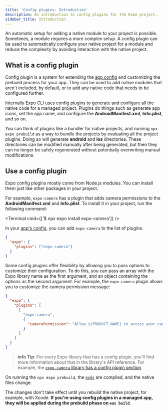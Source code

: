 ```yaml
---
title: 'Config plugins: Introduction'
description: An introduction to config plugins for the Expo project.
sidebar_title: Introduction
---
```



An automatic setup for adding a native module to your project is possible. Sometimes, a module requires a more complex setup. A config plugin can be used to automatically configure your native project for a module and reduce the complexity by avoiding interaction with the native project.

## What is a config plugin

Config plugin is a system for extending the [app config](/workflow/configuration) and customizing the prebuild process for your app. They can be used to add native modules that aren't included, by default, or to add any native code that needs to be configured further.

Internally Expo CLI uses config plugins to generate and configure all the native code for a managed project. Plugins do things such as generate app icons, set the app name, and configure the **AndroidManifest.xml**, **Info.plist**, and so on.

You can think of plugins like a bundler for native projects, and running `npx expo prebuild` as a way to bundle the projects by evaluating all the project plugins. Doing so will generate **android** and **ios** directories. These directories can be modified manually after being generated, but then they can no longer be safely regenerated without potentially overwriting manual modifications.

## Use a config plugin

Expo config plugins mostly come from Node.js modules. You can install them just like other packages in your project.

For example, `expo-camera` has a plugin that adds camera permissions to the **AndroidManifest.xml** and **Info.plist**. To install it in your project, run the following command:

<Terminal cmd={['$ npx expo install expo-camera']} />

In your [app's config](/versions/latest/config/app/), you can add `expo-camera` to the list of plugins:

```json app.json
{
  "expo": {
    "plugins": ["expo-camera"]
  }
}
```

Some config plugins offer flexibility by allowing you to pass options to customize their configuration. To do this, you can pass an array with the Expo library name as the first argument, and an object containing the options as the second argument. For example, the `expo-camera` plugin allows you to customize the camera permission message:

```json app.json
{
  "expo": {
    "plugins": [
      [
        "expo-camera",
        {
          "cameraPermission": "Allow $(PRODUCT_NAME) to access your camera."
        }
      ]
    ]
  }
}
```

> **info** **Tip**: For every Expo library that has a config plugin, you'll find more information about that in the library's API reference. For example, the [`expo-camera` library has a config plugin section](/versions/latest/sdk/camera/#configuration-in-appjsonappconfigjs).

On running the `npx expo prebuild`, the [`mods`](/config-plugins/plugins-and-mods/#how-mods-work) are compiled, and the native files change.

The changes don't take effect until you rebuild the native project, for example, with Xcode. **If you're using config plugins in a managed app,
they will be applied during the prebuild phase on `eas build`**.
